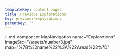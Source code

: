 ```yaml
---
templateKey: content-pages
title: Previous Explorations
key: previous-explorations
parentKey: ''
---
```

:::md-component MapNavigation name="Explorations" imageSrc="/assets/number3.jpg" map="%7B%22name%22%3A%22Areas%22%7D"
